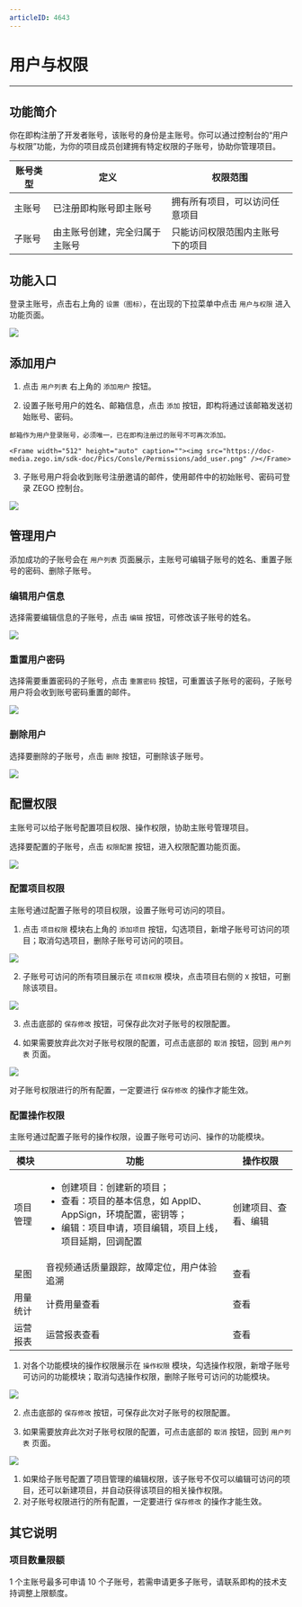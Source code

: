 ```yaml
---
articleID: 4643
---
```

# 用户与权限
- - -

## 功能简介

你在即构注册了开发者账号，该账号的身份是主账号。你可以通过控制台的“用户与权限”功能，为你的项目成员创建拥有特定权限的子账号，协助你管理项目。

|  账号类型   |  定义  |  权限范围  |
|  ----  | ----  |  ----  |
|  主账号  |  已注册即构账号即主账号  |  拥有所有项目，可以访问任意项目  |
|  子账号  |  由主账号创建，完全归属于主账号  |  只能访问权限范围内主账号下的项目  |

## 功能入口

登录主账号，点击右上角的 `设置（图标）`，在出现的下拉菜单中点击 `用户与权限` 进入功能页面。

<Frame width="512" height="auto" caption=""><img src="https://doc-media.zego.im/sdk-doc/Pics/Consle/Permissions/permissions_entrance.png" /></Frame>


## 添加用户

1. 点击 `用户列表` 右上角的 `添加用户` 按钮。

2. 设置子账号用户的姓名、邮箱信息，点击 `添加` 按钮，即构将通过该邮箱发送初始账号、密码。

<Warning title="注意">


    邮箱作为用户登录账号，必须唯一，已在即构注册过的账号不可再次添加。
    
</Warning>



    <Frame width="512" height="auto" caption=""><img src="https://doc-media.zego.im/sdk-doc/Pics/Consle/Permissions/add_user.png" /></Frame>

3. 子账号用户将会收到账号注册邀请的邮件，使用邮件中的初始账号、密码可登录 ZEGO 控制台。   
<Frame width="512" height="auto" caption=""><img src="https://doc-media.zego.im/sdk-doc/Pics/Consle/Permissions/invite_email.png" /></Frame>

## 管理用户

添加成功的子账号会在 `用户列表` 页面展示，主账号可编辑子账号的姓名、重置子账号的密码、删除子账号。

### 编辑用户信息

选择需要编辑信息的子账号，点击 `编辑` 按钮，可修改该子账号的姓名。    

<Frame width="512" height="auto" caption=""><img src="https://doc-media.zego.im/sdk-doc/Pics/Consle/Permissions/edit_user.png" /></Frame>

### 重置用户密码

选择需要重置密码的子账号，点击 `重置密码` 按钮，可重置该子账号的密码，子账号用户将会收到账号密码重置的邮件。 
  
<Frame width="512" height="auto" caption=""><img src="https://doc-media.zego.im/sdk-doc/Pics/Consle/Permissions/reset_password.png" /></Frame>

### 删除用户

选择要删除的子账号，点击 `删除` 按钮，可删除该子账号。   

<Frame width="512" height="auto" caption=""><img src="https://doc-media.zego.im/sdk-doc/Pics/Consle/Permissions/delete_user.png" /></Frame>

## 配置权限

主账号可以给子账号配置项目权限、操作权限，协助主账号管理项目。

选择要配置的子账号，点击 `权限配置` 按钮，进入权限配置功能页面。

<Frame width="512" height="auto" caption=""><img src="https://doc-media.zego.im/sdk-doc/Pics/Consle/Permissions/set_permission.png" /></Frame>

### 配置项目权限

主账号通过配置子账号的项目权限，设置子账号可访问的项目。   

1. 点击 `项目权限` 模块右上角的 `添加项目` 按钮，勾选项目，新增子账号可访问的项目；取消勾选项目，删除子账号可访问的项目。      
<Frame width="512" height="auto" caption=""><img src="https://doc-media.zego.im/sdk-doc/Pics/Consle/Permissions/add_project_permission.png" /></Frame>
   
2. 子账号可访问的所有项目展示在 `项目权限` 模块，点击项目右侧的 `X` 按钮，可删除该项目。   
<Frame width="512" height="auto" caption=""><img src="https://doc-media.zego.im/sdk-doc/Pics/Consle/Permissions/delete_project_permission.png" /></Frame>
   
3. 点击底部的 `保存修改` 按钮，可保存此次对子账号的权限配置。
   
4. 如果需要放弃此次对子账号权限的配置，可点击底部的 `取消` 按钮，回到 `用户列表` 页面。   
<Frame width="512" height="auto" caption=""><img src="https://doc-media.zego.im/sdk-doc/Pics/Consle/Permissions/save_project_permission.png" /></Frame>

<Warning title="注意">


对子账号权限进行的所有配置，一定要进行 `保存修改` 的操作才能生效。

</Warning>



### 配置操作权限

主账号通过配置子账号的操作权限，设置子账号可访问、操作的功能模块。

|  模块   | 功能  |  操作权限  |
|  ----  | ----  |  ----  |
| 项目管理    | <ul><li>创建项目：创建新的项目；</li><li>查看：项目的基本信息，如 AppID、AppSign，环境配置，密钥等；</li><li>编辑：项目申请，项目编辑，项目上线，项目延期，回调配置</li></ul>  |  创建项目、查看、编辑  |
| 星图 | 音视频通话质量跟踪，故障定位，用户体验追溯 | 查看 |
| 用量统计 | 计费用量查看 | 查看 |
| 运营报表 | 运营报表查看 | 查看 |
   
1. 对各个功能模块的操作权限展示在 `操作权限` 模块，勾选操作权限，新增子账号可访问的功能模块；取消勾选操作权限，删除子账号可访问的功能模块。   
<Frame width="512" height="auto" caption=""><img src="https://doc-media.zego.im/sdk-doc/Pics/Consle/Permissions/action_permission.png" /></Frame>
   
2. 点击底部的 `保存修改` 按钮，可保存此次对子账号的权限配置。
   
3. 如果需要放弃此次对子账号权限的配置，可点击底部的 `取消` 按钮，回到 `用户列表` 页面。   
<Frame width="512" height="auto" caption=""><img src="https://doc-media.zego.im/sdk-doc/Pics/Consle/Permissions/save_action_permission.png" /></Frame>

<Warning title="注意">


1. 如果给子账号配置了项目管理的编辑权限，该子账号不仅可以编辑可访问的项目，还可以新建项目，并自动获得该项目的相关操作权限。   
2. 对子账号权限进行的所有配置，一定要进行 `保存修改` 的操作才能生效。

</Warning>



## 其它说明

### 项目数量限额

1 个主账号最多可申请 10 个子账号，若需申请更多子账号，请联系即构的技术支持调整上限额度。
